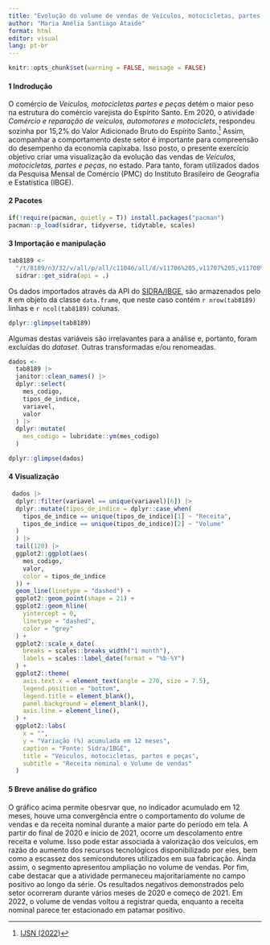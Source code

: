 ```yaml
---
title: "Evolução do volume de vendas de Veículos, motocicletas, partes e peças no Espírito S"
author: "Maria Amélia Santiago Ataide"
format: html
editor: visual
lang: pt-br
---
```


```r
knitr::opts_chunk$set(warning = FALSE, message = FALSE)
```

#### 1 Indrodução

O comércio de *Veículos, motocicletas partes e peças* detém o maior peso na estrutura do comércio varejista do Espírito Santo. Em 2020, o atividade *Comércio e reparação de veículos, automotores e motociclets*, respondeu sozinha por 15,2% do Valor Adicionado Bruto do Espírito Santo.[^1] Assim, acompanhar a comportamento deste setor é importante para compreensão do desempenho da economia capixaba. Isso posto, o presente exercício objetivo criar uma visualização da evolução das vendas de *Veículos, motocicletas, partes e peças*, no estado. Para tanto, foram utilizados dados da Pesquisa Mensal de Comércio (PMC) do Instituto Brasileiro de Geografia e Estatística (IBGE).

[^1]: [IJSN (2022)](https://ijsn.es.gov.br/publicacoes/cadernos/pib-estadual)

#### 2 Pacotes

```r
if(!require(pacman, quietly = T)) install.packages("pacman")
pacman::p_load(sidrar, tidyverse, tidytable, scales)
```

#### 3 Importação e manipulação

```r
tab8189 <-
  "/t/8189/n3/32/v/all/p/all/c11046/all/d/v11706%205,v11707%205,v11708%201,v11709%201,v11710%201,v11711%201" %>%
  sidrar::get_sidra(api = .)
```

Os dados importados através da API do [SIDRA/IBGE](https://sidra.ibge.gov.br/tabela/8189), são armazenados pelo `R` em objeto da classe `data.frame`, que neste caso contém `r nrow(tab8189)` linhas e `r ncol(tab8189)` colunas.

```r
dplyr::glimpse(tab8189)
```

Algumas destas variáveis são irrelavantes para a análise e, portanto, foram excluídas do *dataset*. Outras transformadas e/ou renomeadas.

```r
dados <- 
  tab8189 |> 
  janitor::clean_names() |> 
  dplyr::select(
    mes_codigo,
    tipos_de_indice,
    variavel,
    valor
  ) |>
  dplyr::mutate(
    mes_codigo = lubridate::ym(mes_codigo)
  ) 
```

```r
dplyr::glimpse(dados)
```

#### 4 Visualização

```r
 dados |>
  dplyr::filter(variavel == unique(variavel)[6]) |>
  dplyr::mutate(tipos_de_indice = dplyr::case_when(
    tipos_de_indice == unique(tipos_de_indice)[1] ~ "Receita",
    tipos_de_indice == unique(tipos_de_indice)[2] ~ "Volume"
  )
  ) |> 
  tail(120) |>
  ggplot2::ggplot(aes(
    mes_codigo, 
    valor, 
    color = tipos_de_indice
  )) +
  geom_line(linetype = "dashed") +
  ggplot2::geom_point(shape = 21) +
  ggplot2::geom_hline(
    yintercept = 0, 
    linetype = "dashed", 
    color = "grey"
  ) +
  ggplot2::scale_x_date(
    breaks = scales::breaks_width("1 month"),
    labels = scales::label_date(format = "%b-%Y")
  ) +
  ggplot2::theme(
    axis.text.x = element_text(angle = 270, size = 7.5),
    legend.position = "bottom",
    legend.title = element_blank(),
    panel.background = element_blank(),
    axis.line = element_line(),
  ) + 
  ggplot2::labs(
    x = "",
    y = "Variação (%) acumulada em 12 meses",
    caption = "Fonte: Sidra/IBGE",
    title = "Veiculos, motocicletas, partes e peças",
    subtitle = "Receita nominal e Volume de vendas"
  )
```

#### 5 Breve análise do gráfico

O gráfico acima permite obesrvar que, no indicador acumulado em 12 meses, houve uma convergência entre o comportamento do volume de vendas e da receita nominal durante a maior parte do período em tela. A partir do final de 2020 e ínicio de 2021, ocorre um descolamento entre receita e volume. Isso pode estar associada à valorização dos veículos, em razão do aumento dos recursos tecnológicos disponibilizado por eles, bem como a escassez dos semicondutores utilizados em sua fabricação. Ainda assim, o segmento apresentou ampliação no volume de vendas. Por fim, cabe destacar que a atividade permaneceu majoritariamente no campo positivo ao longo da série. Os resultados negativos demonstrados pelo setor ocorreram durante vários meses de 2020 e começo de 2021. Em 2022, o volume de vendas voltou a registrar queda, enquanto a receita nominal parece ter estacionado em patamar positivo.